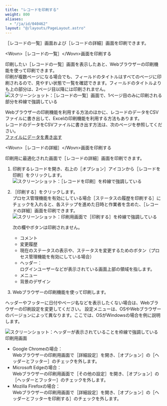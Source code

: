 ```yaml
---
title: "レコードを印刷する"
weight: 800
aliases:
  - "/ja/id/040462"
layout: "@/layouts/PageLayout.astro"
---
```




<Wovn>［レコードの一覧］</Wovn>画面および<Wovn>［レコードの詳細］</Wovn>画面を印刷できます。

<Heading id="app_collectdata_print_record_10">&lt;Wovn&gt;［レコードの一覧］&lt;/Wovn&gt;画面を印刷する</Heading>

印刷したい<Wovn>［レコードの一覧］</Wovn>画面を表示したあと、Webブラウザーの印刷機能を使って印刷できます。<Wovn></Wovn>  
印刷が複数ページになる場合でも、フィールドのタイトルはすべてのページに印刷されるので、見やすい状態で一覧を確認できます。フィールドのタイトルよりも上の部分は、2ページ目以降には印刷されません。
<Img src="/k/kintone/img-ja/print_record_03.png" alt="スクリーンショット：［レコードの一覧］画面で、1ページ目のみに印刷される部分を枠線で強調している" />

<Hint>

Webブラウザーの印刷機能を利用する方法のほかに、レコードのデータをCSVファイルに書き出して、Excelの印刷機能を利用する方法もあります。  
レコードのデータをCSVファイルに書き出す方法は、次のページを参照してください。  
[ファイルにデータを書き出す](/k/ja/id/040452.html)

</Hint>

<Heading id="app_collectdata_print_record_20">&lt;Wovn&gt;［レコードの詳細］&lt;/Wovn&gt;画面を印刷する</Heading>

印刷用に最適化された画面で<Wovn>［レコードの詳細］</Wovn>画面を印刷できます。

1. 印刷するレコードを開き、右上の<Wovn>［オプション］</Wovn>アイコンから<Wovn>［レコードを印刷］</Wovn>をクリックします。
   <Img src="/k/kintone/img-ja/print_record_01.png" alt="スクリーンショット：［レコードを印刷］を枠線で強調している" />

1. <Wovn>［印刷する］</Wovn>をクリックします。  
  プロセス管理機能を有効にしている場合<Wovn>［ステータスの履歴を印刷する］</Wovn>にチェックを入れると、各ステップを進めた日時と作業者を含めた、<Wovn>［レコードの詳細］</Wovn>画面を印刷できます。<Wovn></Wovn>
   <Img src="/k/kintone/img-ja/print_record_02.png" alt="スクリーンショット：印刷用画面で［印刷する］を枠線で強調している" />

   <Note>

   次の欄やボタンは印刷されません。

   * コメント
   * 変更履歴
   * 現在のステータスの表示や、ステータスを変更するためのボタン（プロセス管理機能を有効にしている場合）
   * ヘッダー：  
     ログインユーザーなどが表示されている画面上部の領域を指します。
   * メニュー
   * 背景のデザイン

   </Note>

1. Webブラウザーの印刷機能を使って印刷します。

<Hint>

ヘッダーやフッターに日付やページ名などを表示したくない場合は、Webブラウザーの印刷設定を変更してください。
設定メニューは、OSやWebブラウザーのバージョンによって異なります。ここでは、OSがWindowsの場合を例に説明します。

<Img src="/k/kintone/img-ja/print_record_04.png" alt="スクリーンショット：ヘッダーが表示されていることを枠線で強調している印刷用画面" />

* Google Chromeの場合：  
  Webブラウザーの印刷用画面で<Wovn>［詳細設定］</Wovn>を開き、<Wovn>［オプション］</Wovn>の<Wovn>［ヘッダーとフッター］</Wovn>のチェックを外します。
* Microsoft Edgeの場合：  
  Webブラウザーの印刷用画面で<Wovn>［その他の設定］</Wovn>を開き、<Wovn>［オプション］</Wovn>の<Wovn>［ヘッダーとフッター］</Wovn>のチェックを外します。
* Mozilla Firefoxの場合：  
  Webブラウザーの印刷用画面で<Wovn>［詳細設定］</Wovn>を開き、<Wovn>［オプション］</Wovn>の<Wovn>［ヘッダーとフッターを印刷する］</Wovn>のチェックを外します。

</Hint>
